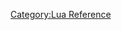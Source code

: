 {{todo|Incorporate https://spaceboyz.net/svn/aegisub/trunk/automation/v4-docs/configuration-dialogs.txt here}}

[[Category:Lua Reference]]